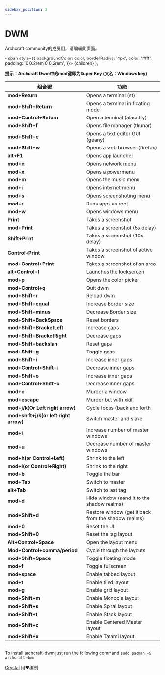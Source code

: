 ```yaml
---
sidebar_position: 3
---
```


# DWM

Archcraft community的成员们，请编辑此页面。

<!-- Tabs -->

<!-- Badges -->
  <span
    style={{
      backgroundColor: color,
      borderRadius: '4px',
      color: '#fff',
      padding: '0 0.2rem 0 0.2rem',
    }}>
    {children}
  </span>
);

<!-- Add your stuff after this -->

**提示：Archcraft Dwm中的mod键即为Super Key (又名：Windows key)**

|组合键|功能|
|------------ | ------------- |
|**mod+Return** | Opens a terminal (st) |
|**mod+Shift+Return** | Opens a terminal in floating mode |
|**mod+Control+Return**| Open a terminal (alacritty)
|**mod+Shift+f** | Opens file manager (thunar) |
|**mod+Shift+e** | Opens a text editor GUI (geany) |
|**mod+Shift+w** | Opens a web browser (firefox) |
|**alt+F1** | Opens app launcher |
|**mod+n** | Opens network menu |
|**mod+x** | Opens a powermenu |
|**mod+m** | Opens the music menu |
|**mod+i** | Opens internet menu |
|**mod+s** | Opens screenshoting menu |
|**mod+r** | Runs apps as root |
|**mod+w** | Opens windows menu |
|**Print** | Takes a screenshot |
|**mod+Print** | Takes a screenshot (5s delay) |
|**Shift+Print** | Takes a screenshot (10s delay)|
|**Control+Print** | Takes a screenshot of active window |
|**mod+Control+Print** | Takes a screenshot of an area |
|**alt+Control+l** | Launches the lockscreen |
|**mod+p**| Opens the color picker |
|**mod+Control+q**| Quit dwm |
|**mod+Shift+r**| Reload dwm |
|**mod+Shift+equal**| Increase Border size |
|**mod+Shift+minus**| Decrease Border size |
|**mod+Shift+BackSpace**| Reset borders |
|**mod+Shift+BracketLeft**| Increase gaps |
|**mod+Shift+BracketRight**| Decrease gaps |
|**mod+Shift+backslah**| Reset gaps |
|**mod+Shift+g**| Toggle gaps |
|**mod+Shift+i**| Increase inner gaps |
|**mod+Control+Shift+i**| Decrease inner gaps |
|**mod+Shift+o**| Increase inner gaps |
|**mod+Control+Shift+o**| Decrease inner gaps |
|**mod+c**| Murder a window |
|**mod+escape**| Murder but with xkill |
|**mod+j/k(Or Left right arrow)** | Cycle focus (back and forth |
|**mod+shift+j/k(or left right arrow)**| Switch master and slave |
|**mod+i** | Increase number of master windows |
|**mod+u**| Decrease number of master windows |
|**mod+h(or Control+Left)**| Shrink to the left |
|**mod+l(or Control+Right)**| Shrink to the right |
|**mod+b**| Toggle the bar |
|**mod+Tab**| Switch to master |
|**alt+Tab**| Switch to last tag |
|**mod+d**| Hide window (send it to the shadow realms) |
|**mod+Shift+d**| Restore window (get it back from the shadow realms) |
|**mod+0**| Reset the UI |
|**mod+Shift+0**| Reset the tag layout |
|**Alt+Control+Space**| Open the layout menu |
|**Mod+Control+comma/period**| Cycle through the layouts |
|**mod+Shift+Space**| Toggle floating mode |
|**mod+f**| Toggle fullscreen |
|**mod+space**| Enable tabbed layout |
|**mod+t**| Enable tiled layout |
|**mod+g**| Enable grid layout |
|**mod+Shift+m**| Enable Monocle layout |
|**mod+Shift+s**| Enable Spiral layout |
|**mod+Shift+t**| Enable Stack layout |
|**mod+Shift+c**| Enable Centered Master layout |
|**mod+Shift+x**| Enable Tatami layout |

---

To install archcraft-dwm just run the following command `sudo pacman -S archcraft-dwm`


[Crystal](https://github.com/crystal-trd) 用❤️编制
